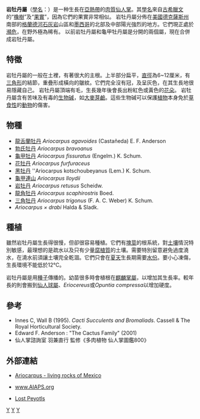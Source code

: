 {{Automatic taxobox
| taxon = Ariocarpus
| authority = [[Scheidw.|Scheidw.]]
| image = Ariocarpa retusus 1.jpg
| image_caption = [[岩牡丹|岩牡丹]]
| subdivision_ranks = [[種|種]]
}}

'''岩牡丹屬'''（[[學名|學名]]：''{{lang|la|Ariocarpus}}''）是一种生長在[[亞熱帶|亞熱帶]]的[[肉質植物|肉質]][[仙人掌|仙人掌]]。其[[學名|學名]]來自[[古希臘文|古希臘文]]的“[[橡樹|橡樹]]”及“[[果實|果實]]”，因為它們的果實非常相似。
岩牡丹屬分佈在[[美國|美國]][[德克薩斯州|德克薩斯州]]南部的[[格蘭德河|格蘭德河]][[石灰岩|石灰岩]]山區和[[墨西哥|墨西哥]]的北部及中部陽光強烈的地方。它們現正處於[[瀕危|瀕危]]，在野外極為稀有。
以前岩牡丹屬和龜甲牡丹屬是分開的兩個屬，現在合併成岩牡丹屬。

==特徵==
岩牡丹屬的一般在土裡，有著很大的主根。上半部分扁平，[[直徑|直徑]]為6~12厘米，有[[三角形|三角形]]的結節，重疊形成橫向的皺紋。它們完全沒有冠，及呈灰色，在其生長地很易隱藏自己。
岩牡丹屬頂端有毛，生長幾年後會長出粉紅色或黃色的[[花朵|花朵]]。
岩牡丹屬含有苦味及有毒的[[生物碱|生物碱]]，如[[大麥芽鹼|大麥芽鹼]]。這些生物碱可以保護[[植物|植物]]本身免於[[草食性|草食性]]的[[動物|動物]]的傷害。

==物種==
* [[龍舌蘭牡丹|龍舌蘭牡丹]] ''Ariocarpus agavoides'' (Castañeda) E. F. Anderson
* [[勃氏牡丹|勃氏牡丹]] ''Ariocarpus bravoanus''
* [[龟甲牡丹|龜甲牡丹]] ''Ariocarpus fissuratus'' (Engelm.) K. Schum.
* [[花牡丹|花牡丹]] ''Ariocarpus furfuraceus''
* [[黑牡丹|黑牡丹]] ''Ariocarpus kotschoubeyanus (Lem.) K. Schum.
* [[龜甲連山|龜甲連山]] ''Ariocarpus lloydii''
* [[岩牡丹|岩牡丹]] ''Ariocarpus retusus'' Scheidw.
* [[龍角牡丹|龍角牡丹]] ''Ariocarpus scaphirostris'' Boed.
* [[三角牡丹|三角牡丹]] ''Ariocarpus trigonus'' (F. A. C. Weber) K. Schum.
* ''Ariocarpus × drabi'' Halda & Sladk.

==種植==
雖然岩牡丹屬生長得很慢，但卻很容易種植。它們有[[塊莖|塊莖]]的根系統，對[[土壤|土壤]]情況特別敏感，最理想的是疏水以及只有少量[[腐植質|腐植質]]的土壤。需要特別留意避免過度澆水，在澆水前須讓土壤完全乾涸。它們只會在[[夏天|夏天]]生長期需要[[水份|水份]]。要小心凍傷，生長環境不能低於12℃。

岩牡丹屬是用[[種子|種子]]傳播的。幼苗很多時會植根在[[麒麟掌屬|麒麟掌屬]]，以增加其生長率。較年長的則會搬到[[仙人球屬|仙人球屬]]、''Eriocereus''或''Opuntia compressa''以增加硬度。

==參考==
* Innes C, Wall B (1995).  ''Cacti Succulents and Bromaliads''.  Cassell & The Royal Horticultural Society.
* Edward F. Anderson : "The Cactus Family" (2001)
* 仙人掌諮詢室 羽兼直行 監修《多肉植物 仙人掌圖鑑800》

==外部連結==
{{commonscat|Ariocarpus}}
* {{en}} [http://www.living-rocks.com/ Ariocarpus - living rocks of Mexico] {{Wayback|url=http://www.living-rocks.com/ |date=20210125042256 }}
* {{fr}} [https://web.archive.org/web/20110724230652/http://www.aiaps-photos.org/recherche_simple.php?a=r&t=s&motsclefs=ariocarpus www.AIAPS.org]
* [http://www.cactus-mall.com/mss/old.html Lost Peyotls] {{Wayback|url=http://www.cactus-mall.com/mss/old.html |date=20201111171028 }}

{{Taxonbar}}
[[Category:仙人球族|Y]]
[[Category:岩牡丹屬|Y]]
[[Category:耐旱植物|Y]]